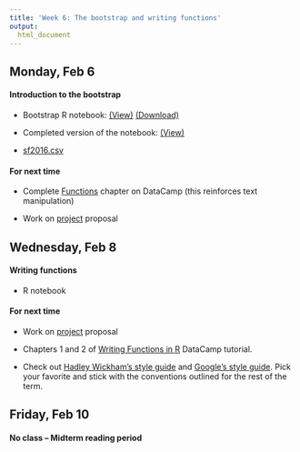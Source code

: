 ```yaml
---
title: 'Week 6: The bootstrap and writing functions'
output:
  html_document
---
```


## Monday, Feb 6

#### Introduction to the bootstrap

* Bootstrap R notebook: [(View)](http://htmlpreview.github.io/?https://github.com/cmsc205/notes/blob/master/day12/bootstrap.nb.html)  <a href="https://raw.githubusercontent.com/cmsc205/notes/master/day12/bootstrap.Rmd"download>(Download)</a>

* Completed version of the notebook: [(View)](http://htmlpreview.github.io/?https://github.com/cmsc205/notes/blob/master/day12/filled-bootstrap.nb.html)

* [sf2016.csv](https://github.com/cmsc205/notes/raw/master/day12/sf2016.csv)

#### For next time

* Complete [Functions](https://campus.datacamp.com/courses/intermediate-r/chapter-3-functions?ex=1) chapter on DataCamp (this reinforces text manipulation)

* Work on [project](project.html) proposal


## Wednesday, Feb 8

#### Writing functions

* R notebook


#### For next time


* Work on [project](project.html) proposal

* Chapters 1 and 2 of [Writing Functions in R](https://www.datacamp.com/courses/writing-functions-in-r) DataCamp tutorial.

* Check out [Hadley Wickham's style guide](http://adv-r.had.co.nz/Style.html) and [Google's style guide](https://google.github.io/styleguide/Rguide.xml). Pick your favorite and stick with the conventions outlined for the rest of the term.


## Friday, Feb 10

#### No class -- Midterm reading period
